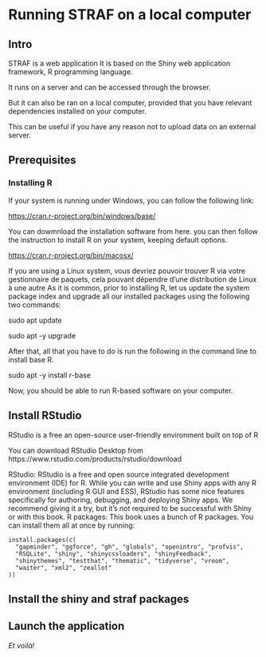 # Running STRAF on a local computer {#local-computer}

## Intro

STRAF is a web application
It is based on the Shiny web application framework, R programming language.

It runs on a server and can be accessed through the browser.

But it can also be ran on a local computer, provided that you have relevant
dependencies installed on your computer.

This can be useful if you have any reason not to upload data on an external server.


## Prerequisites

### Installing R

If your system is running under Windows, you can follow the following link:

[https://cran.r-project.org/bin/windows/base/](http://cran.r-project.org/bin/windows/base/)

You can dowmnload the installation software from here. you can then follow the
instruction to install R on your system, keeping default options.

[https://cran.r-project.org/bin/macosx/](http://cran.r-project.org/bin/macosx/)

If you are using a Linux system, vous devriez pouvoir trouver R via votre gestionnaire de paquets, cela pouvant dépendre d’une distribution de Linux à une autre
As it is common, prior to installing R, let us update the system package index and upgrade all our installed packages using the following two commands:

sudo apt update

sudo apt -y upgrade

After that, all that you have to do is run the following in the command line to install base R.

sudo apt -y install r-base


Now, you should be able to run R-based software on your computer.

## Install RStudio

RStudio is a free an open-source user-friendly environment built on top of R

You can download RStudio Desktop from https://www.rstudio.com/products/rstudio/download

RStudio: RStudio is a free and open source integrated development environment (IDE) for R. While you can write and use Shiny apps with any R environment (including R GUI and ESS), RStudio has some nice features specifically for authoring, debugging, and deploying Shiny apps. We recommend giving it a try, but it’s not required to be successful with Shiny or with this book. 
    R packages: This book uses a bunch of R packages. You can install them all at once by running:

    install.packages(c(
      "gapminder", "ggforce", "gh", "globals", "openintro", "profvis", 
      "RSQLite", "shiny", "shinycssloaders", "shinyFeedback", 
      "shinythemes", "testthat", "thematic", "tidyverse", "vroom", 
      "waiter", "xml2", "zeallot" 
    ))


## Install the shiny and straf packages

## Launch the application



_Et voilà!_